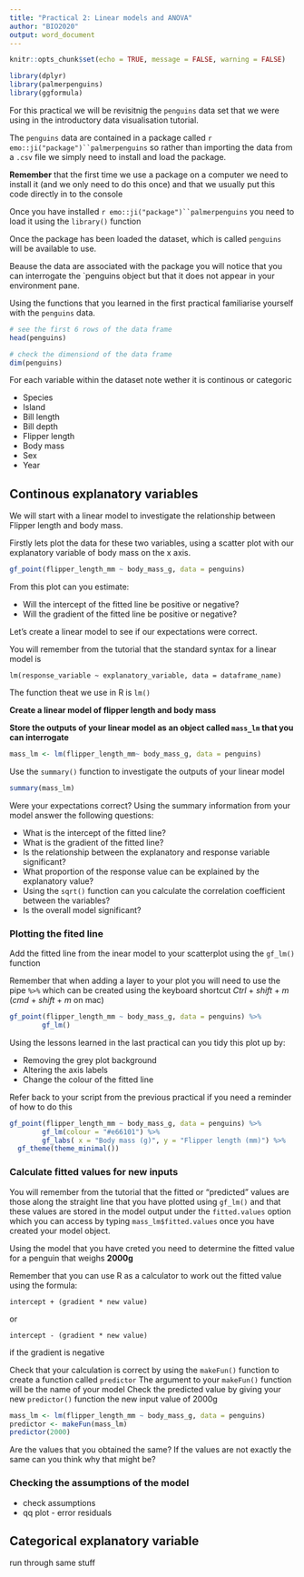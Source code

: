 ```yaml
---
title: "Practical 2: Linear models and ANOVA"
author: "BIO2020"
output: word_document
---
```


```r
knitr::opts_chunk$set(echo = TRUE, message = FALSE, warning = FALSE)
```

```r
library(dplyr)
library(palmerpenguins)
library(ggformula)

```

For this practical we will be revisitnig the `penguins` data set that we were using in the introductory data visualisation tutorial. 

The `penguins` data are contained in a package called `r emo::ji("package")``palmerpenguins` so rather than importing the data from a `.csv` file we simply need to install and load the package.

**Remember** that the first time we use a package on a computer we need to install it (and we only need to do this once) and that we usually put this code directly in to the console

Once you have installed `r emo::ji("package")``palmerpenguins` you need to load it using the `library()` function

Once the package has been loaded the dataset, which is called `penguins` will be available to use.

Beause the data are associated with the package you will notice that you can interrogate the `penguins object but that it does not appear in your environment pane. 

Using the functions that you learned in the first practical familiarise yourself with the `penguins` data. 

```r
# see the first 6 rows of the data frame
head(penguins)

# check the dimensiond of the data frame
dim(penguins)

```

For each variable within the dataset note wether it is continous or categoric

 + Species
 + Island
 + Bill length
 + Bill depth
 + Flipper length
 + Body mass
 + Sex
 + Year

## Continous explanatory variables

We will start with a linear model to investigate the relationship between Flipper length and body mass.

Firstly lets plot the data for these two variables, using a scatter plot with our explanatory variable of body mass on the x axis.

```r

gf_point(flipper_length_mm ~ body_mass_g, data = penguins)
```

From this plot can you estimate:

 + Will the intercept of the fitted line be positive or negative?
 + Will the gradient of the fitted line be positive or negative?
 
Let's create a linear model to see if our expectations were correct.

You will remember from the tutorial that the standard syntax for a linear model is 

`lm(response_variable ~ explanatory_variable, data = dataframe_name)`

The function theat we use in R is `lm()` 

**Create a linear model of flipper length and body mass**

**Store the outputs of your linear model as an object called `mass_lm` that you can interrogate**

```r
mass_lm <- lm(flipper_length_mm~ body_mass_g, data = penguins)
```

Use the `summary()` function to investigate the outputs of your linear model 

```r
summary(mass_lm)
```

Were your expectations correct? Using the summary information from your model answer the following questions:

 + What is the intercept of the fitted line?
 + What is the gradient of the fitted line?
 + Is the relationship between the explanatory and response variable significant? 
 + What proportion of the response value can be explained by the explanatory value?  <!--adjusted rsquared--> 
 + Using the `sqrt()` function can you calculate the correlation coefficient between the variables? <!--sqrt(adjusted r2)-->
 + Is the overall model significant?  <!--Fstatistc-->

 
### Plotting the fited line

Add the fitted line from the inear model to your scatterplot using the `gf_lm()` function

Remember that when adding a layer to your plot you will need to use the pipe ` %>% ` which can be created using the keyboard shortcut *Ctrl* + *shift* + *m* (*cmd* + *shift* + *m* on mac)

```r

gf_point(flipper_length_mm ~ body_mass_g, data = penguins) %>% 
        gf_lm()

```

Using the lessons learned in the last practical can you tidy this plot up by: 

+ Removing the grey plot background
+ Altering the axis labels
+ Change the colour of the fitted line

Refer back to your script from the previous practical if you need a reminder of how to do this

```r
gf_point(flipper_length_mm ~ body_mass_g, data = penguins) %>% 
        gf_lm(colour = "#e66101") %>% 
        gf_labs( x = "Body mass (g)", y = "Flipper length (mm)") %>%                
  gf_theme(theme_minimal())
```


### Calculate fitted values for new inputs 

You will remember from the tutorial that the fitted or "predicted" values are those along the straight line that you have plotted using `gf_lm()` and that these values are stored in the model output under the `fitted.values` option which you can access by typing `mass_lm$fitted.values` once you have created your model object.

Using the model that you have creted you need to determine the fitted value for a penguin that weighs **2000g**

Remember that you can use R as a calculator to work out the fitted value using the formula:

`intercept + (gradient * new value)`

or

`intercept - (gradient * new value)`

if the gradient is negative 

Check that your calculation is correct by using the `makeFun()` function  to create a function called `predictor`
The argument to your `makeFun()` function will be the name of your model
Check the predicted value by giving your new `predictor()` function the new input value of 2000g

```r
mass_lm <- lm(flipper_length_mm ~ body_mass_g, data = penguins)
predictor <- makeFun(mass_lm)
predictor(2000)
```

Are the values that you obtained the same?
If the values are not exactly the same can you think why that might be? <!--rouding outputs from summary of model-->

### Checking the assumptions of the model 


- check assumptions 
- qq plot - error residuals 


## Categorical explanatory variable

run through same stuff
